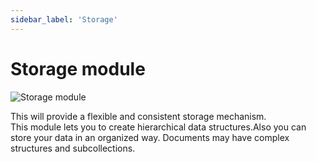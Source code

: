 ```yaml
---
sidebar_label: 'Storage'
---
```


# Storage module

![Storage module](/img/storage/storage_module.png)

This will provide a flexible and consistent storage mechanism.<br />
This module lets you to create hierarchical data structures.Also you can store your data in an
organized way. Documents may have complex structures and subcollections.
